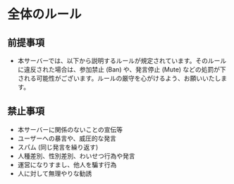 # 全体のルール

## 前提事項
- 本サーバーでは、以下から説明するルールが規定されています。そのルールに違反された場合は、参加禁止 (Ban) や、発言停止 (Mute) などの処罰が下される可能性がございます。ルールの厳守を心がけるよう、お願いいたします。

## 禁止事項
- 本サーバーに関係のないことの宣伝等
- ユーザーへの暴言や、威圧的な発言
- スパム (同じ発言を繰り返す)
- 人種差別、性別差別、わいせつ行為や発言
- 運営になりすまし、他人を騙す行為
- 人に対して無理やりな勧誘